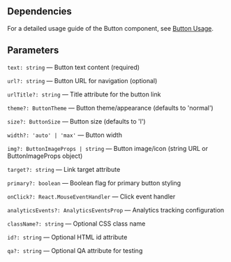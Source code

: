 

<Meta of={ButtonStories} />
<StoryTemplate>

## Dependencies

For a detailed usage guide of the Button component, see [Button Usage](https://github.com/gravity-ui/page-constructor/blob/main/memory-bank/usage/button.md).

## Parameters

`text: string` — Button text content (required)

`url?: string` — Button URL for navigation (optional)

`urlTitle?: string` — Title attribute for the button link

`theme?: ButtonTheme` — Button theme/appearance (defaults to 'normal')

`size?: ButtonSize` — Button size (defaults to 'l')

`width?: 'auto' | 'max'` — Button width

`img?: ButtonImageProps | string` — Button image/icon (string URL or ButtonImageProps object)

`target?: string` — Link target attribute

`primary?: boolean` — Boolean flag for primary button styling

`onClick?: React.MouseEventHandler` — Click event handler

`analyticsEvents?: AnalyticsEventsProp` — Analytics tracking configuration

`className?: string` — Optional CSS class name

`id?: string` — Optional HTML id attribute

`qa?: string` — Optional QA attribute for testing

</StoryTemplate>
